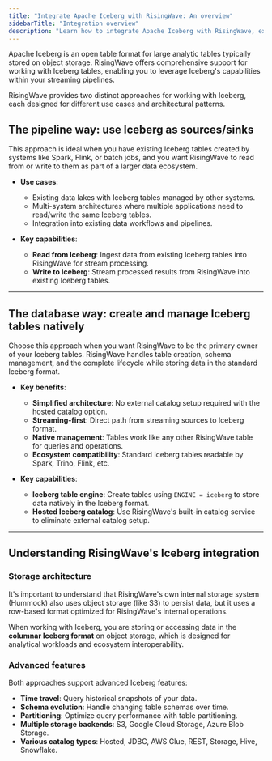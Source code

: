 ```yaml
---
title: "Integrate Apache Iceberg with RisingWave: An overview"
sidebarTitle: "Integration overview"
description: "Learn how to integrate Apache Iceberg with RisingWave, exploring both the pipeline and database approaches to leverage Iceberg's capabilities for large-scale data analytics and streaming pipelines."
---
```


Apache Iceberg is an open table format for large analytic tables typically stored on object storage. RisingWave offers comprehensive support for working with Iceberg tables, enabling you to leverage Iceberg's capabilities within your streaming pipelines.

RisingWave provides two distinct approaches for working with Iceberg, each designed for different use cases and architectural patterns.

## The pipeline way: use Iceberg as sources/sinks

This approach is ideal when you have existing Iceberg tables created by systems like Spark, Flink, or batch jobs, and you want RisingWave to read from or write to them as part of a larger data ecosystem.

- **Use cases**:
  - Existing data lakes with Iceberg tables managed by other systems.
  - Multi-system architectures where multiple applications need to read/write the same Iceberg tables.
  - Integration into existing data workflows and pipelines.

- **Key capabilities**:
  - **Read from Iceberg**: Ingest data from existing Iceberg tables into RisingWave for stream processing.
  - **Write to Iceberg**: Stream processed results from RisingWave into existing Iceberg tables.

---

## The database way: create and manage Iceberg tables natively

Choose this approach when you want RisingWave to be the primary owner of your Iceberg tables. RisingWave handles table creation, schema management, and the complete lifecycle while storing data in the standard Iceberg format.

- **Key benefits**:
  - **Simplified architecture**: No external catalog setup required with the hosted catalog option.
  - **Streaming-first**: Direct path from streaming sources to Iceberg format.
  - **Native management**: Tables work like any other RisingWave table for queries and operations.
  - **Ecosystem compatibility**: Standard Iceberg tables readable by Spark, Trino, Flink, etc.

- **Key capabilities**:
  - **Iceberg table engine**: Create tables using `ENGINE = iceberg` to store data natively in the Iceberg format.
  - **Hosted Iceberg catalog**: Use RisingWave's built-in catalog service to eliminate external catalog setup.

---

## Understanding RisingWave's Iceberg integration

### Storage architecture

It's important to understand that RisingWave's own internal storage system (Hummock) also uses object storage (like S3) to persist data, but it uses a row-based format optimized for RisingWave's internal operations.

When working with Iceberg, you are storing or accessing data in the **columnar Iceberg format** on object storage, which is designed for analytical workloads and ecosystem interoperability.

### Advanced features

Both approaches support advanced Iceberg features:

- **Time travel**: Query historical snapshots of your data.
- **Schema evolution**: Handle changing table schemas over time.
- **Partitioning**: Optimize query performance with table partitioning.
- **Multiple storage backends**: S3, Google Cloud Storage, Azure Blob Storage.
- **Various catalog types**: Hosted, JDBC, AWS Glue, REST, Storage, Hive, Snowflake.

